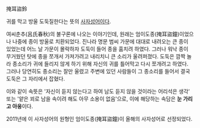 掩耳盜鈴

귀를 막고 방울 도둑질한다는 뜻의 [[사자성어]]이다.

여씨춘추(呂氏春秋)의 불구론에 나오는 이야기인데, 원래는 엄이도종(掩耳盜鐘)이었으나 나중에 종이 방울로 치환되었다. 진나라 명문 범씨 가문에 대대로 내려오는 큰 종이 있었는데 어느 날 가문이 몰락하자 도둑이 들어 종을 훔치려 하였다. 그러나 워낙 종이 무거웠던 탓에 종을 쪼개서 가져가려고 내리치니 큰 소리가 울려퍼졌다. 도둑은 깜짝 놀라 종소리가 귀에 들리지 않게 하기 위해 자신의 귀를 틀어막고 다시 쪼개려고 하였다. 그러나 당연히도 종소리는 잘만 울렸고 주변에 있던 사람들이 그 종소리를 들어서 결국 도둑은 그 자리에서 잡혔다.

이와 같이 속뜻은 '자신이 듣지 않는다고 하여 남도 듣지 않을 것이라는 어리석은 생각' 또는 '얕은 꾀로 남을 속이려 해도 아무 소용이 없음'으로, 이에 해당하는 속담은 '''눈 가리고 아웅'''이다.

2011년에 이 사자성어의 원형인 엄이도종(掩耳盜鐘)이 올해의 사자성어로 선정되었다.
